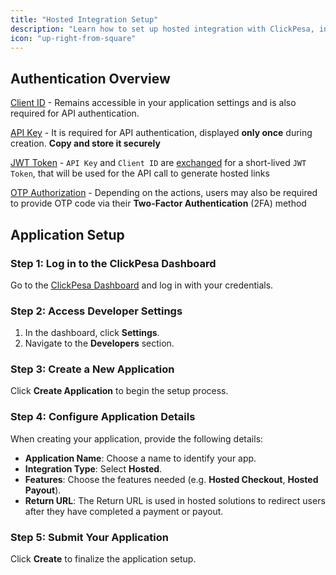 ```yaml
---
title: "Hosted Integration Setup"
description: "Learn how to set up hosted integration with ClickPesa, including creating applications, managing API keys, and retrieving credentials."
icon: "up-right-from-square"
---
```


## Authentication Overview

[Client ID](#authentication-overview) - Remains accessible in your application settings and is also required for API authentication.

[API Key](#authentication-overview) - It is required for API authentication, displayed **only once** during creation. **Copy and store it securely**

[JWT Token](#authentication-overview) - `API Key` and `Client ID` are [exchanged](api-reference/authorization/generate-token) for a short-lived `JWT Token`, that will be used for the API call to generate hosted links

[OTP Authorization](#authentication-overview) - Depending on the actions, users may also be required to provide OTP code via their **Two-Factor Authentication** (2FA) method


## Application Setup

### Step 1: Log in to the ClickPesa Dashboard
Go to the [ClickPesa Dashboard](https://merchant.clickpesa.com) and log in with your credentials.

### Step 2: Access Developer Settings
1. In the dashboard, click **Settings**.
2. Navigate to the **Developers** section.

### Step 3: Create a New Application
Click **Create Application** to begin the setup process.

### Step 4: Configure Application Details
When creating your application, provide the following details:


- **Application Name**: Choose a name to identify your app.
- **Integration Type**: Select **Hosted**.
- **Features**: Choose the features needed (e.g. **Hosted Checkout**, **Hosted Payout**).
- **Return URL**: The Return URL is used in hosted solutions to redirect users after they have completed a payment or payout.

### Step 5: Submit Your Application
Click **Create** to finalize the application setup.

<ManagingAPIKey/>
